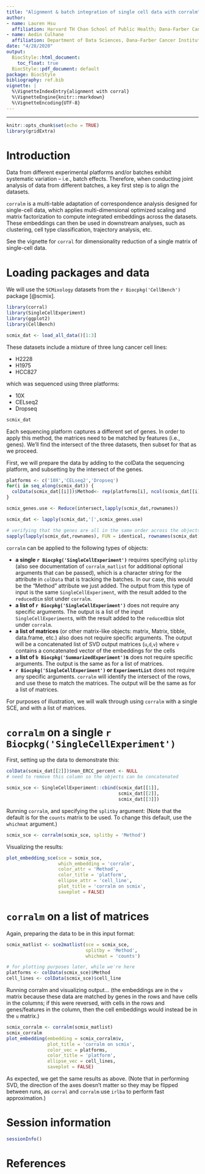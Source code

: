 ```yaml
---
title: "Alignment & batch integration of single cell data with corralm"
author: 
- name: Lauren Hsu
  affiliation: Harvard TH Chan School of Public Health; Dana-Farber Cancer Institute
- name: Aedin Culhane
  affiliation: Department of Data Sciences, Dana-Farber Cancer Institute, Department of Biostatistics, Harvard TH Chan School of Public Health
date: "4/28/2020"
output:
  BiocStyle::html_document:
    toc_float: true
  BiocStyle::pdf_document: default
package: BiocStyle
bibliography: ref.bib
vignette: |
  %\VignetteIndexEntry{alignment with corral}
  %\VignetteEngine{knitr::rmarkdown}
  %\VignetteEncoding{UTF-8}
---
```

---

```r
knitr::opts_chunk$set(echo = TRUE)
library(gridExtra)
```

# Introduction

Data from different experimental platforms and/or batches exhibit systematic variation -- i.e., batch effects. Therefore, when conducting joint analysis of data from different batches, a key first step is to align the datasets.

`corralm` is a multi-table adaptation of correspondence analysis designed for single-cell data, which applies multi-dimensional optimized scaling and matrix factorization to compute integrated embeddings across the datasets. These embeddings can then be used in downstream analyses, such as clustering, cell type classification, trajectory analysis, etc. 

See the vignette for `corral` for dimensionality reduction of a single matrix of single-cell data.

# Loading packages and data

We will use the `SCMixology` datasets from the `r Biocpkg('CellBench')` package [@scmix].

```r
library(corral)
library(SingleCellExperiment)
library(ggplot2)
library(CellBench)

scmix_dat <- load_all_data()[1:3]

```

These datasets include a mixture of three lung cancer cell lines:

* H2228
* H1975
* HCC827

which was sequenced using three platforms:

* 10X
* CELseq2
* Dropseq

```r
scmix_dat
```

Each sequencing platform captures a different set of genes. In order to apply this method, the matrices need to be matched by features (i.e., genes). We'll find the intersect of the three datasets, then subset for that as we proceed.

First, we will prepare the data by adding to the colData the sequencing platform, and subsetting by the intersect of the genes.

```r
platforms <- c('10X','CELseq2','Dropseq')
for(i in seq_along(scmix_dat)) {
  colData(scmix_dat[[i]])$Method<- rep(platforms[i], ncol(scmix_dat[[i]]))
}

scmix_genes.use <- Reduce(intersect,lapply(scmix_dat,rownames))

scmix_dat <- lapply(scmix_dat,'[',scmix_genes.use)

# verifying that the genes are all in the same order across the objects
sapply(lapply(scmix_dat,rownames), FUN = identical, rownames(scmix_dat[[1]]))

```

`corralm` can be applied to the following types of objects:

* **a single `r Biocpkg('SingleCellExperiment')`** requires specifying `splitby` (also see documentation of `corralm_matlist` for additional optional arguments that can be passed), which is a character string for the attribute in `colData` that is tracking the batches. In our case, this would be the "Method" attribute we just added. The output from this type of input is the same `SingleCellExperiment`, with the result added to the `reducedDim` slot under `corralm`.
* **a list of `r Biocpkg('SingleCellExperiment')`** does not require any specific arguments. The output is a list of the input `SingleCellExperiment`s, with the result added to the `reducedDim` slot under `corralm`.
* **a list of matrices** (or other matrix-like objects: matrix, Matrix, tibble, data.frame, etc.) also does not require specific arguments. The output will be a concatenated list of SVD output matrices (`u`,`d`,`v`) where `v` contains a concatenated vector of the embeddings for the cells
* **a list of `b Biocpkg('SummarizedExperiment')`s** does not require specific arguments. The output is the same as for a list of matrices.
* **`r Biocpkg('SingleCellExperiment')` or `ExperimentList`** does not require any specific arguments. `corralm` will identify the intersect of the rows, and use these to match the matrices. The output will be the same as for a list of matrices.

For purposes of illustration, we will walk through using `corralm` with a single SCE, and with a list of matrices.

# `corralm` on a single `r Biocpkg('SingleCellExperiment')`

First, setting up the data to demonstrate this:
```r
colData(scmix_dat[[2]])$non_ERCC_percent <- NULL
# need to remove this column so the objects can be concatenated

scmix_sce <- SingleCellExperiment::cbind(scmix_dat[[1]],
                                         scmix_dat[[2]],
                                         scmix_dat[[3]])
```

Running `corralm`, and specifying the `splitby` argument:
(Note that the default is for the `counts` matrix to be used. To change this default, use the `whichmat` argument.)
```r
scmix_sce <- corralm(scmix_sce, splitby = 'Method')
```

Visualizing the results:
```r
plot_embedding_sce(sce = scmix_sce, 
                   which_embedding = 'corralm', 
                   color_attr = 'Method', 
                   color_title = 'platform', 
                   ellipse_attr = 'cell_line', 
                   plot_title = 'corralm on scmix', 
                   saveplot = FALSE)
```

# `corralm` on a list of matrices

Again, preparing the data to be in this input format:
```r
scmix_matlist <- sce2matlist(sce = scmix_sce, 
                             splitby = 'Method', 
                             whichmat = 'counts')

# for plotting purposes later, while we're here
platforms <- colData(scmix_sce)$Method
cell_lines <- colData(scmix_sce)$cell_line
```

Running corralm and visualizing output...
(the embeddings are in the `v` matrix because these data are matched by genes in the rows and have cells in the columns; if this were reversed, with cells in the rows and genes/features in the column, then the cell embeddings would instead be in the `u` matrix.)
```r
scmix_corralm <- corralm(scmix_matlist)
scmix_corralm
plot_embedding(embedding = scmix_corralm$v, 
               plot_title = 'corralm on scmix', 
               color_vec = platforms, 
               color_title = 'platform', 
               ellipse_vec = cell_lines, 
               saveplot = FALSE)
```

As expected, we get the same results as above. (Note that in performing SVD, the direction of the axes doesn't matter so they may be flipped between runs, as `corral` and `corralm` use `irlba` to perform fast approximation.)

# Session information

```r
sessionInfo()
```

# References

